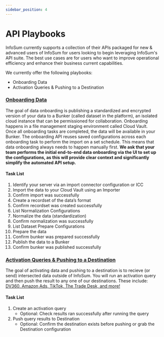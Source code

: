 ```yaml
---
sidebar_position: 4
---
```


# API Playbooks

InfoSum currently supports a collection of their APIs packaged for new & advanced users of InfoSum for users looking to begin leveraging InfoSum's API suite. The best use cases are for users who want to improve operational efficiency and enhance their business current capabilities.

We currently offer the following playbooks:
- Onboarding Data
- Activation Queries & Pushing to a Destination

### [Onboarding Data](https://infosum.github.io/infosum-docs/api/ActivationDestination)
The goal of data onboarding is publishing a standardized and encrypted version of your data to a Bunker (called dataset in the platform), an isolated cloud instance that can be permissioned for collaboration. Onboarding happens in a file management staging environment called Cloud Vault. Once all onboarding tasks are completed, the data will be available in your Bunker. The onboarding API reuses saved configurations across each onboarding task to perform the import on a set schedule. This means that data onboarding always needs to happen manually first. **We ask that your team performs the initial end-to-end data onboarding via the UI to set up the configurations, as this will provide clear context and significantly simplify the automated API setup.** 

#### Task List 
1. Identify your server via an import connector configuration or ICC
2. Import the data to your Cloud Vault using an Importer
3. Confirm import was successfully
4. Create a recordset of the data’s format
5. Confirm recordset was created successfully
6. List Normalization Configurations
7. Normalize the data (standardization)
8. Confirm normalization was successfully
9. List Dataset Prepare Configurations
10. Prepare the data
11. Confirm bunker was prepared successfully
12. Publish the data to a Bunker
13. Confirm bunker was published successfully


### [Activation Queries & Pushing to a Destination](https://infosum.github.io/infosum-docs/api/ActivationDestination)
The goal of activating data and pushing to a destination is to recieve (or send) intersected data outside of InfoSum. You will run an activation query and then push the result to any one of our destinations. These include: [DV360, Amazon Ads, TikTok, The Trade Desk, and more!](https://support.infosum.com/hc/en-us/articles/12128356485778-Supported-Destinations-for-Activation)

#### Task List 
1. Create an activation query
    - Optional: Check results ran successfully after running the query
2. Push query results to Destination
    - Optional: Confirm the destination exists before pushing or grab the Destination configuration